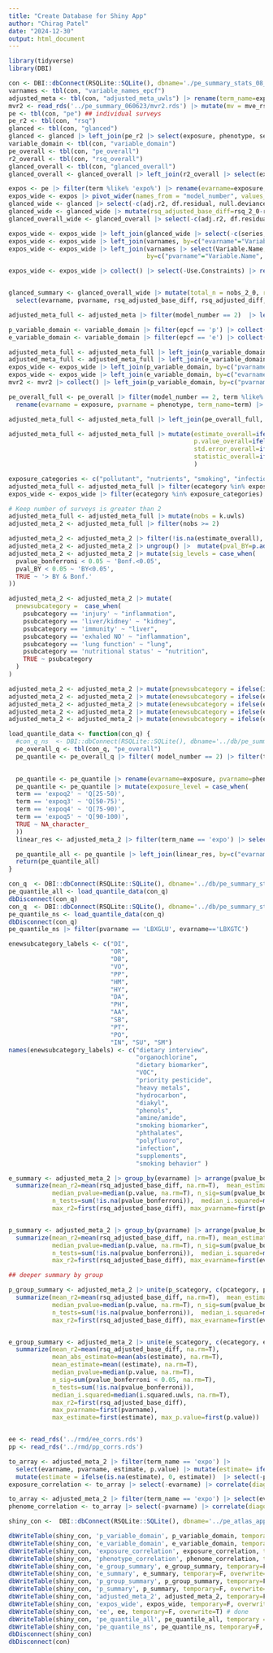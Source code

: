 ```yaml
---
title: "Create Database for Shiny App"
author: "Chirag Patel"
date: "2024-12-30"
output: html_document
---
```



```r
library(tidyverse)
library(DBI)
```

```r
con <- DBI::dbConnect(RSQLite::SQLite(), dbname='./pe_summary_stats_08_2024.sqlite')
varnames <- tbl(con, "variable_names_epcf")
adjusted_meta <- tbl(con, "adjusted_meta_uwls") |> rename(term_name=expo_name)
mvr2 <- read_rds('../pe_summary_060623/mvr2.rds') |> mutate(mv = mve_rsq-base_rsq)
pe <- tbl(con, "pe") ## individual surveys
pe_r2 <- tbl(con, "rsq")
glanced <- tbl(con, "glanced")
glanced <- glanced |> left_join(pe_r2 |> select(exposure, phenotype, series, model_number,aggregate_base_model, rsq, adj.r2), by=c("exposure", "phenotype", "model_number", "aggregate_base_model", "series"))
variable_domain <- tbl(con, "variable_domain")
pe_overall <- tbl(con, "pe_overall")
r2_overall <- tbl(con, "rsq_overall")
glanced_overall <- tbl(con, "glanced_overall")
glanced_overall <- glanced_overall |> left_join(r2_overall |> select(exposure, phenotype, model_number,aggregate_base_model, rsq, adj.r2), by=c("exposure", "phenotype", "model_number", "aggregate_base_model"))

```


```r
expos <- pe |> filter(term %like% 'expo%') |> rename(evarname=exposure, pvarname=phenotype)
expos_wide <- expos |> pivot_wider(names_from = "model_number", values_from = c("estimate", "std.error", "statistic", "p.value")) 
glanced_wide <- glanced |> select(-c(adj.r2, df.residual, null.deviance, df.null, deviance)) |> pivot_wider(names_from=c("model_number", "aggregate_base_model"), values_from = c("rsq", "nobs", "AIC", "BIC")) |>  rename(evarname=exposure, pvarname=phenotype)
glanced_wide <- glanced_wide |> mutate(rsq_adjusted_base_diff=rsq_2_0-rsq_2_1, rsq_adjusted_diff = rsq_2_0-rsq_1_0) 
glanced_overall_wide <- glanced_overall |> select(-c(adj.r2, df.residual, null.deviance, df.null, deviance)) |> pivot_wider(names_from=c("model_number", "aggregate_base_model"), values_from = c("rsq", "nobs", "AIC", "BIC")) |>  rename(evarname=exposure, pvarname=phenotype)

expos_wide <- expos_wide |> left_join(glanced_wide |> select(-c(series, log_p, log_e, scaled_p, scaled_e)), by=c("evarname", "pvarname", "exposure_table_name", "phenotype_table_name"))
expos_wide <- expos_wide |> left_join(varnames, by=c("evarname"="Variable.Name", "exposure_table_name"="Data.File.Name"))
expos_wide <- expos_wide |> left_join(varnames |> select(Variable.Name, Data.File.Name, Variable.Description, Data.File.Description), 
                                      by=c("pvarname"="Variable.Name", "phenotype_table_name"="Data.File.Name"))

expos_wide <- expos_wide |> collect() |> select(-Use.Constraints) |> rename(e_data_file_desc=Data.File.Description.x, p_data_file_desc=Data.File.Description.y,e_variable_description=Variable.Description.x, p_variable_description=Variable.Description.y)


glanced_summary <- glanced_overall_wide |> mutate(total_n = nobs_2_0, rsq_adjusted_base_diff = rsq_2_0-rsq_2_1, rsq_adjusted_diff=rsq_2_0-rsq_1_0) |> 
  select(evarname, pvarname, rsq_adjusted_base_diff, rsq_adjusted_diff, total_n)

adjusted_meta_full <- adjusted_meta |> filter(model_number == 2)  |> left_join(glanced_summary, by=c("evarname", "pvarname")) |> collect() ## fully adjusted model

p_variable_domain <- variable_domain |> filter(epcf == 'p') |> collect() |> group_by(Variable.Name) |> summarise(pvardesc=first(Variable.Description),pcategory=first(category),psubcategory=first(subcategory))
e_variable_domain <- variable_domain |> filter(epcf == 'e') |> collect() |> group_by(Variable.Name) |> summarise(evardesc=first(Variable.Description),ecategory=first(category),esubcategory=first(subcategory))

adjusted_meta_full <- adjusted_meta_full |> left_join(p_variable_domain, by=c("pvarname"="Variable.Name"))
adjusted_meta_full <- adjusted_meta_full |> left_join(e_variable_domain, by=c("evarname"="Variable.Name"))
expos_wide <- expos_wide |> left_join(p_variable_domain, by=c("pvarname"="Variable.Name"))
expos_wide <- expos_wide |> left_join(e_variable_domain, by=c("evarname"="Variable.Name"))
mvr2 <- mvr2 |> collect() |> left_join(p_variable_domain, by=c("pvarname"="Variable.Name"))

pe_overall_full <- pe_overall |> filter(model_number == 2, term %like% "expo%") |> select(term, estimate, std.error, statistic, p.value, exposure, phenotype) |> 
  rename(evarname = exposure, pvarname = phenotype, term_name=term) |> collect()

adjusted_meta_full <- adjusted_meta_full |> left_join(pe_overall_full, by=c("term_name", "evarname", "pvarname"), suffix=c("", "_overall"))

adjusted_meta_full <- adjusted_meta_full |> mutate(estimate_overall=ifelse(k.uwls == 1, estimate.uwls, estimate), 
                                                   p.value_overall=ifelse(k.uwls == 1, p.value.uwls, p.value),
                                                   std.error_overall=ifelse(k.uwls == 1, std.error.uwls, std.error), 
                                                   statistic_overall=ifelse(k.uwls == 1, statistic.uwls, statistic)
                                                   )
```
```r
exposure_categories <- c("pollutant", "nutrients", "smoking", "infection")
adjusted_meta_full <- adjusted_meta_full |> filter(ecategory %in% exposure_categories)
expos_wide <- expos_wide |> filter(ecategory %in% exposure_categories)

```

```r
# Keep number of surveys is greater than 2
adjusted_meta_full <- adjusted_meta_full |> mutate(nobs = k.uwls)
adjusted_meta_2 <- adjusted_meta_full |> filter(nobs >= 2)
```

```r
adjusted_meta_2 <- adjusted_meta_2 |> filter(!is.na(estimate_overall), !is.na(p.value_overall))
adjusted_meta_2 <- adjusted_meta_2 |> ungroup() |>  mutate(pval_BY=p.adjust(p.value_overall, method="BY"), pvalue_bonferroni=p.adjust(p.value_overall, method="bonferroni"))
adjusted_meta_2 <- adjusted_meta_2 |> mutate(sig_levels = case_when(
  pvalue_bonferroni < 0.05 ~ 'Bonf.<0.05',
  pval_BY < 0.05 ~ 'BY<0.05',
  TRUE ~ '> BY & Bonf.'
))
```

```r
adjusted_meta_2 <- adjusted_meta_2 |> mutate(
  pnewsubcategory =  case_when(
    psubcategory == 'injury' ~ "inflammation",
    psubcategory == 'liver/kidney' ~ "kidney",
    psubcategory == 'immunity' ~ "liver",
    psubcategory == 'exhaled NO' ~ "inflammation",
    psubcategory == 'lung function' ~ "lung",
    psubcategory == 'nutritional status' ~ "nutrition",
    TRUE ~ psubcategory
  )
)

adjusted_meta_2 <- adjusted_meta_2 |> mutate(pnewsubcategory = ifelse(is.na(pnewsubcategory), pcategory, pnewsubcategory))
adjusted_meta_2 <- adjusted_meta_2 |> mutate(enewsubcategory = ifelse(ecategory == 'infection', 'infection', esubcategory))
adjusted_meta_2 <- adjusted_meta_2 |> mutate(enewsubcategory = ifelse(enewsubcategory == 'pyrethoid', 'pyrethroid', enewsubcategory)) 
adjusted_meta_2 <- adjusted_meta_2 |> mutate(enewsubcategory = ifelse(enewsubcategory == 'amine' | enewsubcategory == 'amide', 'amine/amide', enewsubcategory))
adjusted_meta_2 <- adjusted_meta_2 |> mutate(enewsubcategory = ifelse(enewsubcategory == 'deet', 'amine/amide', enewsubcategory))


```

```r
load_quantile_data <- function(con_q) {
  #con_q_ns  <- DBI::dbConnect(RSQLite::SQLite(), dbname='../db/pe_summary_stats_percentile_noscale_p_10_2024.sqlite')
  pe_overall_q <- tbl(con_q, "pe_overall")
  pe_quantile <- pe_overall_q |> filter( model_number == 2) |> filter(term == 'expoq2' | term =='expoq3' | term == 'expoq4' | term=='expoq5') |> collect()
  

  pe_quantile <- pe_quantile |> rename(evarname=exposure, pvarname=phenotype)
  pe_quantile <- pe_quantile |> mutate(exposure_level = case_when(
  term == 'expoq2' ~ 'Q[25-50)',
  term == 'expoq3' ~ 'Q[50-75)',
  term == 'expoq4' ~ 'Q[75-90)',
  term == 'expoq5' ~ 'Q[90-100)',
  TRUE ~ NA_character_
  ))
  linear_res <- adjusted_meta_2 |> filter(term_name == 'expo') |> select(evarname, pvarname, estimate_overall, sig_levels, ecategory, esubcategory, pcategory, psubcategory, enewsubcategory, pnewsubcategory)

  pe_quantile_all <- pe_quantile |> left_join(linear_res, by=c("evarname", "pvarname"))
  return(pe_quantile_all)
}

con_q  <- DBI::dbConnect(RSQLite::SQLite(), dbname='../db/pe_summary_stats_percentile_10_2024.sqlite')
pe_quantile_all <- load_quantile_data(con_q)
dbDisconnect(con_q)
con_q  <- DBI::dbConnect(RSQLite::SQLite(), dbname='../db/pe_summary_stats_percentile_noscale_p_10_2024.sqlite')
pe_quantile_ns <- load_quantile_data(con_q)
dbDisconnect(con_q)
pe_quantile_ns |> filter(pvarname == 'LBXGLU', evarname=='LBXGTC')

```

```r
enewsubcategory_labels <- c("DI",
                            "OR",
                            "DB",
                            "VO",
                            "PP",
                            "HM",
                            "HY",
                            "DA",
                            "PH",
                            "AA",
                            "SB",
                            "PT",
                            "PO",
                            "IN", "SU", "SM")
names(enewsubcategory_labels) <- c("dietary interview",
                                   "organochlorine",
                                   "dietary biomarker",
                                   "VOC",
                                   "priority pesticide",
                                   "heavy metals",
                                   "hydrocarbon",
                                   "diakyl",
                                   "phenols",
                                   "amine/amide",
                                   "smoking biomarker",
                                   "phthalates",
                                   "polyfluoro",
                                   "infection",
                                   "supplements",
                                   "smoking behavior" )
```

```r


e_summary <- adjusted_meta_2 |> group_by(evarname) |> arrange(pvalue_bonferroni) |>  
  summarize(mean_r2=mean(rsq_adjusted_base_diff, na.rm=T),  mean_estimate=mean(abs(estimate), na.rm=T), 
            median_pvalue=median(p.value, na.rm=T), n_sig=sum(pvalue_bonferroni < 0.05, na.rm=T), 
            n_tests=sum(!is.na(pvalue_bonferroni)),  median_i.squared=median(i.squared.uwls, na.rm=T),
            max_r2=first(rsq_adjusted_base_diff), max_pvarname=first(pvarname) , max_estimate=first(estimate), max_p.value=first(p.value)) |> mutate(n_sig_pct=n_sig/n_tests)


p_summary <- adjusted_meta_2 |> group_by(pvarname) |> arrange(pvalue_bonferroni) |> 
  summarize(mean_r2=mean(rsq_adjusted_base_diff, na.rm=T), mean_estimate=mean(abs(estimate), na.rm=T),
            median_pvalue=median(p.value, na.rm=T), n_sig=sum(pvalue_bonferroni < 0.05, na.rm=T), 
            n_tests=sum(!is.na(pvalue_bonferroni)),  median_i.squared=median(i.squared.uwls, na.rm=T),
            max_r2=first(rsq_adjusted_base_diff), max_evarname=first(evarname) , max_estimate=first(estimate), max_p.value=first(p.value)) |> mutate(n_sig_pct=n_sig/n_tests)

## deeper summary by group

p_group_summary <- adjusted_meta_2 |> unite(p_scategory, c(pcategory, psubcategory)) |> group_by(p_scategory) |> arrange(pvalue_bonferroni) |>  
  summarize(mean_r2=mean(rsq_adjusted_base_diff, na.rm=T),  mean_estimate=mean(abs(estimate), na.rm=T), 
            median_pvalue=median(p.value, na.rm=T), n_sig=sum(pvalue_bonferroni < 0.05, na.rm=T), 
            n_tests=sum(!is.na(pvalue_bonferroni)),  median_i.squared=median(i.squared.uwls, na.rm=T),
            max_r2=first(rsq_adjusted_base_diff), max_evarname=first(evarname) , max_estimate=first(estimate), max_p.value=first(p.value)) |> mutate(n_sig_pct=n_sig/n_tests)


e_group_summary <- adjusted_meta_2 |> unite(e_scategory, c(ecategory, esubcategory)) |> group_by(e_scategory) |> arrange(pvalue_bonferroni) |>  
  summarize(mean_r2=mean(rsq_adjusted_base_diff, na.rm=T),  
            mean_abs_estimate=mean(abs(estimate), na.rm=T),
            mean_estimate=mean((estimate), na.rm=T),
            median_pvalue=median(p.value, na.rm=T), 
            n_sig=sum(pvalue_bonferroni < 0.05, na.rm=T), 
            n_tests=sum(!is.na(pvalue_bonferroni)),  
            median_i.squared=median(i.squared.uwls, na.rm=T),
            max_r2=first(rsq_adjusted_base_diff), 
            max_pvarname=first(pvarname), 
            max_estimate=first(estimate), max_p.value=first(p.value)) |> mutate(n_sig_pct=n_sig/n_tests)



```

```r
ee <- read_rds('../rmd/ee_corrs.rds')
pp <- read_rds('../rmd/pp_corrs.rds')
```

```r
to_array <- adjusted_meta_2 |> filter(term_name == 'expo') |>
  select(evarname, pvarname, estimate, p.value) |> mutate(estimate= ifelse(p.value >= 0.05, 0, estimate)) |>
  mutate(estimate = ifelse(is.na(estimate), 0, estimate))  |> select(-p.value) |> pivot_wider(names_from = pvarname, values_from = estimate)
exposure_correlation <- to_array |> select(-evarname) |> correlate(diagonal = 1) |> stretch(na.rm = TRUE, remove.dups = TRUE)

to_array <- adjusted_meta_2 |> filter(term_name == 'expo') |> select(evarname, pvarname, estimate, p.value) |> mutate(estimate= ifelse(p.value >= 0.05, 0, estimate)) |> mutate(estimate = ifelse(is.na(estimate), 0, estimate))  |> select(-p.value) |> pivot_wider(names_from = evarname, values_from = estimate)
phenome_correlation <- to_array |> select(-pvarname) |> correlate(diagonal = 1) |> stretch(na.rm = TRUE, remove.dups = TRUE)
```

```r
shiny_con <-  DBI::dbConnect(RSQLite::SQLite(), dbname='../pe_atlas_app/pe_shiny_2.sqlite')

dbWriteTable(shiny_con, 'p_variable_domain', p_variable_domain, temporary=F, overwrite=T) # done 
dbWriteTable(shiny_con, 'e_variable_domain', e_variable_domain, temporary=F, overwrite=T) # done
dbWriteTable(shiny_con, 'exposure_correlation', exposure_correlation, temporary=F, overwrite=T) # done
dbWriteTable(shiny_con, 'phenotype_correlation', phenome_correlation, temporary=F, overwrite=T) # done
dbWriteTable(shiny_con, 'e_group_summary', e_group_summary, temporary=F, overwrite=T) # done
dbWriteTable(shiny_con, 'e_summary', e_summary, temporary=F, overwrite=T) # done
dbWriteTable(shiny_con, 'p_group_summary', p_group_summary, temporary=F, overwrite=T) # done
dbWriteTable(shiny_con, 'p_summary', p_summary, temporary=F, overwrite=T) # done
dbWriteTable(shiny_con, 'adjusted_meta_2', adjusted_meta_2, temporary=F, overwrite=T) # done
dbWriteTable(shiny_con, 'expos_wide', expos_wide, temporary=F, overwrite=T) # done
dbWriteTable(shiny_con, 'ee', ee, temporary=F, overwrite=T) # done
dbWriteTable(shiny_con, 'pe_quantile_all', pe_quantile_all, temporary = F, overwrite=T )
dbWriteTable(shiny_con, 'pe_quantile_ns', pe_quantile_ns, temporary=F, overwrite=T)
dbDisconnect(shiny_con)
dbDisconnect(con)
```
